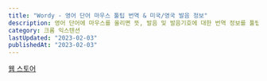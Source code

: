```yaml
---
title: "Wordy - 영어 단어 마우스 툴팁 번역 & 미국/영국 발음 정보"
description: 영어 단어에 마우스를 올리면 뜻, 발음 및 발음기호에 대한 번역 정보를 툴팁을 통해 제공해 줍니다.
category: 크롬 익스텐션
lastUpdated: "2023-02-03"
publishedAt: "2023-02-03"
---
```


[웹 스토어](https://chrome.google.com/webstore/detail/wordy-%EC%98%81%EC%96%B4-%EB%8B%A8%EC%96%B4-%EB%A7%88%EC%9A%B0%EC%8A%A4-%ED%88%B4%ED%8C%81-%EB%B2%88%EC%97%AD-%EB%AF%B8%EA%B5%AD%EC%98%81/mklfpioabebeengggdpanllkjjcpjoja?hl=ko&authuser=0)
